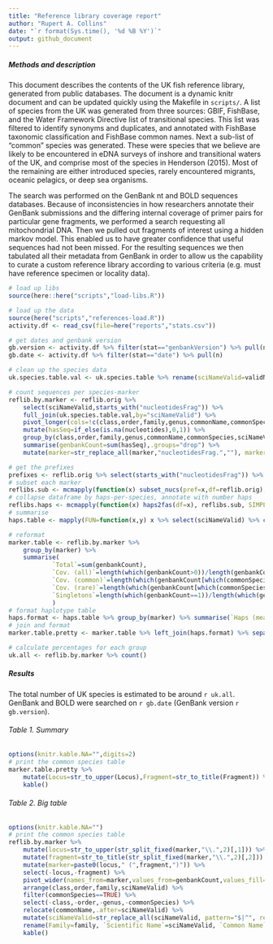 ```yaml
---
title: "Reference library coverage report"
author: "Rupert A. Collins"
date: "`r format(Sys.time(), '%d %B %Y')`"
output: github_document
---
```



##### Methods and description
This document describes the contents of the UK fish reference library, generated from public databases. 
The document is a dynamic knitr document and can be updated quickly using the Makefile in `scripts/`.
A list of species from the UK was generated from three sources: GBIF, FishBase, and the Water Framework Directive list of transitional species.
This list was filtered to identify synonyms and duplicates, and annotated with FishBase taxonomic classification and FishBase common names.
Next a sub-list of "common" species was generated. 
These were species that we believe are likely to be encountered in eDNA surveys of inshore and transitional waters of the UK, and comprise most of the species in Henderson (2015).
Most of the remaining are either introduced species, rarely encountered migrants, oceanic pelagics, or deep sea organisms.


The search was performed on the GenBank nt and BOLD sequences databases. 
Because of inconsistencies in how researchers annotate their GenBank submissions and the differing internal coverage of primer pairs for particular gene fragments, we performed a search requesting all mitochondrial DNA.
Then we pulled out fragments of interest using a hidden markov model. This enabled us to have greater confidence that useful sequences had not been missed.
For the resulting sequences we then tabulated all their metadata from GenBank in order to allow us the capability to curate a custom reference library according to various criteria (e.g. must have reference specimen or locality data).


```r
# load up libs
source(here::here("scripts","load-libs.R"))
```


```r
# load up the data
source(here("scripts","references-load.R"))
activity.df <- read_csv(file=here("reports","stats.csv"))
```


```r
# get dates and genbank version
gb.version <- activity.df %>% filter(stat=="genbankVersion") %>% pull(n)
gb.date <- activity.df %>% filter(stat=="date") %>% pull(n)
```


```r
# clean up the species data
uk.species.table.val <- uk.species.table %>% rename(sciNameValid=validName)
```


```r
# count sequences per species-marker
reflib.by.marker <- reflib.orig %>% 
    select(sciNameValid,starts_with("nucleotidesFrag")) %>%
    full_join(uk.species.table.val,by="sciNameValid") %>%
    pivot_longer(cols=!c(class,order,family,genus,commonName,commonSpecies,sciNameValid),names_to="marker",values_to="nucleotides") %>% 
    mutate(hasSeq=if_else(is.na(nucleotides),0,1)) %>% 
    group_by(class,order,family,genus,commonName,commonSpecies,sciNameValid,marker) %>%
    summarise(genbankCount=sum(hasSeq),.groups="drop") %>%
    mutate(marker=str_replace_all(marker,"nucleotidesFrag.",""), marker=str_replace_all(marker,".noprimers",""))
```


```r
# get the prefixes 
prefixes <- reflib.orig %>% select(starts_with("nucleotidesFrag")) %>% names() %>% str_replace_all("nucleotidesFrag\\.","")
# subset each marker
reflibs.sub <- mcmapply(function(x) subset_nucs(pref=x,df=reflib.orig), prefixes, SIMPLIFY=FALSE,USE.NAMES=TRUE,mc.cores=2)
# collapse dataframe by haps-per-species, annotate with number haps
reflibs.haps <- mcmapply(function(x) haps2fas(df=x), reflibs.sub, SIMPLIFY=FALSE,USE.NAMES=TRUE,mc.cores=2)
# summarise
haps.table <- mapply(FUN=function(x,y) x %>% select(sciNameValid) %>% count(sciNameValid) %>% mutate(marker=y), reflibs.haps, names(reflibs.haps), SIMPLIFY=FALSE) %>% purrr::reduce(rbind) %>% mutate(marker=str_replace_all(marker,".noprimers",""))
```


```r
# reformat
marker.table <- reflib.by.marker %>% 
    group_by(marker) %>% 
    summarise(
            `Total`=sum(genbankCount),
            `Cov. (all)`=length(which(genbankCount>0))/length(genbankCount),
            `Cov. (common)`=length(which(genbankCount[which(commonSpecies==TRUE)]>0))/length(genbankCount[which(commonSpecies==TRUE)]),
            `Cov. (rare)`=length(which(genbankCount[which(commonSpecies==FALSE)]>0))/length(genbankCount[which(commonSpecies==FALSE)]),
            `Singletons`=length(which(genbankCount==1))/length(which(genbankCount>0))
            ) 
# format haplotype table
haps.format <- haps.table %>% group_by(marker) %>% summarise(`Haps (mean)`=mean(n),`Haps (median)`=median(n),.groups="drop")
# join and format
marker.table.pretty <- marker.table %>% left_join(haps.format) %>% separate(marker,into=c("Locus","Fragment"))
```


```r
# calculate percentages for each group
uk.all <- reflib.by.marker %>% count()
```


##### Results

The total number of UK species is estimated to be around `r uk.all`.
GenBank and BOLD were searched on `r gb.date` (GenBank version `r gb.version`).


###### Table 1. Summary
```r
options(knitr.kable.NA="",digits=2)
# print the common species table
marker.table.pretty %>%
    mutate(Locus=str_to_upper(Locus),Fragment=str_to_title(Fragment)) %>%
    kable()
```


###### Table 2. Big table
```r
options(knitr.kable.NA="")
# print the common species table
reflib.by.marker %>%
    mutate(locus=str_to_upper(str_split_fixed(marker,"\\.",2)[,1])) %>% 
    mutate(fragment=str_to_title(str_split_fixed(marker,"\\.",2)[,2])) %>%
    mutate(marker=paste0(locus," (",fragment,")")) %>%
    select(-locus,-fragment) %>%
    pivot_wider(names_from=marker,values_from=genbankCount,values_fill=0) %>%
    arrange(class,order,family,sciNameValid) %>%
    filter(commonSpecies==TRUE) %>%
    select(-class,-order,-genus,-commonSpecies) %>%
    relocate(commonName,.after=sciNameValid) %>%
    mutate(sciNameValid=str_replace_all(sciNameValid, pattern="$|^", replacement="*")) %>%
    rename(Family=family, `Scientific Name`=sciNameValid, `Common Name`=commonName) %>%
    kable()
```
